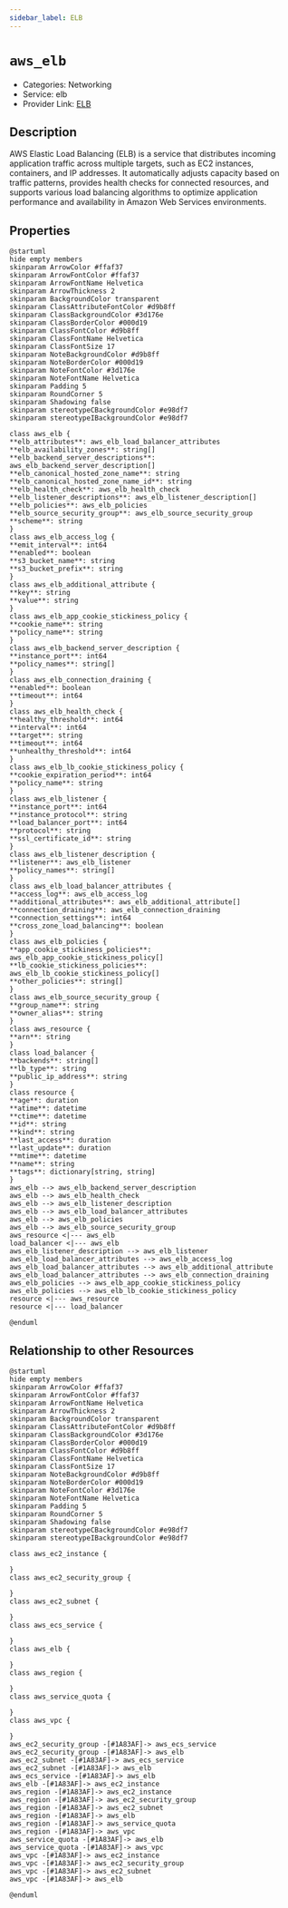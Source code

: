 ```yaml
---
sidebar_label: ELB
---
```


# `aws_elb`

- Categories: Networking
- Service: elb
- Provider Link: [ELB](https://docs.aws.amazon.com/elasticloadbalancing/)

## Description

AWS Elastic Load Balancing (ELB) is a service that distributes incoming application traffic across multiple targets, such as EC2 instances, containers, and IP addresses. It automatically adjusts capacity based on traffic patterns, provides health checks for connected resources, and supports various load balancing algorithms to optimize application performance and availability in Amazon Web Services environments.

## Properties

<ZoomPanPinch>

```kroki imgType="plantuml" imgAlt="Diagram of ELB data model"
@startuml
hide empty members
skinparam ArrowColor #ffaf37
skinparam ArrowFontColor #ffaf37
skinparam ArrowFontName Helvetica
skinparam ArrowThickness 2
skinparam BackgroundColor transparent
skinparam ClassAttributeFontColor #d9b8ff
skinparam ClassBackgroundColor #3d176e
skinparam ClassBorderColor #000d19
skinparam ClassFontColor #d9b8ff
skinparam ClassFontName Helvetica
skinparam ClassFontSize 17
skinparam NoteBackgroundColor #d9b8ff
skinparam NoteBorderColor #000d19
skinparam NoteFontColor #3d176e
skinparam NoteFontName Helvetica
skinparam Padding 5
skinparam RoundCorner 5
skinparam Shadowing false
skinparam stereotypeCBackgroundColor #e98df7
skinparam stereotypeIBackgroundColor #e98df7

class aws_elb {
**elb_attributes**: aws_elb_load_balancer_attributes
**elb_availability_zones**: string[]
**elb_backend_server_descriptions**: aws_elb_backend_server_description[]
**elb_canonical_hosted_zone_name**: string
**elb_canonical_hosted_zone_name_id**: string
**elb_health_check**: aws_elb_health_check
**elb_listener_descriptions**: aws_elb_listener_description[]
**elb_policies**: aws_elb_policies
**elb_source_security_group**: aws_elb_source_security_group
**scheme**: string
}
class aws_elb_access_log {
**emit_interval**: int64
**enabled**: boolean
**s3_bucket_name**: string
**s3_bucket_prefix**: string
}
class aws_elb_additional_attribute {
**key**: string
**value**: string
}
class aws_elb_app_cookie_stickiness_policy {
**cookie_name**: string
**policy_name**: string
}
class aws_elb_backend_server_description {
**instance_port**: int64
**policy_names**: string[]
}
class aws_elb_connection_draining {
**enabled**: boolean
**timeout**: int64
}
class aws_elb_health_check {
**healthy_threshold**: int64
**interval**: int64
**target**: string
**timeout**: int64
**unhealthy_threshold**: int64
}
class aws_elb_lb_cookie_stickiness_policy {
**cookie_expiration_period**: int64
**policy_name**: string
}
class aws_elb_listener {
**instance_port**: int64
**instance_protocol**: string
**load_balancer_port**: int64
**protocol**: string
**ssl_certificate_id**: string
}
class aws_elb_listener_description {
**listener**: aws_elb_listener
**policy_names**: string[]
}
class aws_elb_load_balancer_attributes {
**access_log**: aws_elb_access_log
**additional_attributes**: aws_elb_additional_attribute[]
**connection_draining**: aws_elb_connection_draining
**connection_settings**: int64
**cross_zone_load_balancing**: boolean
}
class aws_elb_policies {
**app_cookie_stickiness_policies**: aws_elb_app_cookie_stickiness_policy[]
**lb_cookie_stickiness_policies**: aws_elb_lb_cookie_stickiness_policy[]
**other_policies**: string[]
}
class aws_elb_source_security_group {
**group_name**: string
**owner_alias**: string
}
class aws_resource {
**arn**: string
}
class load_balancer {
**backends**: string[]
**lb_type**: string
**public_ip_address**: string
}
class resource {
**age**: duration
**atime**: datetime
**ctime**: datetime
**id**: string
**kind**: string
**last_access**: duration
**last_update**: duration
**mtime**: datetime
**name**: string
**tags**: dictionary[string, string]
}
aws_elb --> aws_elb_backend_server_description
aws_elb --> aws_elb_health_check
aws_elb --> aws_elb_listener_description
aws_elb --> aws_elb_load_balancer_attributes
aws_elb --> aws_elb_policies
aws_elb --> aws_elb_source_security_group
aws_resource <|--- aws_elb
load_balancer <|--- aws_elb
aws_elb_listener_description --> aws_elb_listener
aws_elb_load_balancer_attributes --> aws_elb_access_log
aws_elb_load_balancer_attributes --> aws_elb_additional_attribute
aws_elb_load_balancer_attributes --> aws_elb_connection_draining
aws_elb_policies --> aws_elb_app_cookie_stickiness_policy
aws_elb_policies --> aws_elb_lb_cookie_stickiness_policy
resource <|--- aws_resource
resource <|--- load_balancer

@enduml
```

</ZoomPanPinch>

## Relationship to other Resources

<ZoomPanPinch>

```kroki imgType="plantuml" imgAlt="Diagram of ELB resource relationships"
@startuml
hide empty members
skinparam ArrowColor #ffaf37
skinparam ArrowFontColor #ffaf37
skinparam ArrowFontName Helvetica
skinparam ArrowThickness 2
skinparam BackgroundColor transparent
skinparam ClassAttributeFontColor #d9b8ff
skinparam ClassBackgroundColor #3d176e
skinparam ClassBorderColor #000d19
skinparam ClassFontColor #d9b8ff
skinparam ClassFontName Helvetica
skinparam ClassFontSize 17
skinparam NoteBackgroundColor #d9b8ff
skinparam NoteBorderColor #000d19
skinparam NoteFontColor #3d176e
skinparam NoteFontName Helvetica
skinparam Padding 5
skinparam RoundCorner 5
skinparam Shadowing false
skinparam stereotypeCBackgroundColor #e98df7
skinparam stereotypeIBackgroundColor #e98df7

class aws_ec2_instance {

}
class aws_ec2_security_group {

}
class aws_ec2_subnet {

}
class aws_ecs_service {

}
class aws_elb {

}
class aws_region {

}
class aws_service_quota {

}
class aws_vpc {

}
aws_ec2_security_group -[#1A83AF]-> aws_ecs_service
aws_ec2_security_group -[#1A83AF]-> aws_elb
aws_ec2_subnet -[#1A83AF]-> aws_ecs_service
aws_ec2_subnet -[#1A83AF]-> aws_elb
aws_ecs_service -[#1A83AF]-> aws_elb
aws_elb -[#1A83AF]-> aws_ec2_instance
aws_region -[#1A83AF]-> aws_ec2_instance
aws_region -[#1A83AF]-> aws_ec2_security_group
aws_region -[#1A83AF]-> aws_ec2_subnet
aws_region -[#1A83AF]-> aws_elb
aws_region -[#1A83AF]-> aws_service_quota
aws_region -[#1A83AF]-> aws_vpc
aws_service_quota -[#1A83AF]-> aws_elb
aws_service_quota -[#1A83AF]-> aws_vpc
aws_vpc -[#1A83AF]-> aws_ec2_instance
aws_vpc -[#1A83AF]-> aws_ec2_security_group
aws_vpc -[#1A83AF]-> aws_ec2_subnet
aws_vpc -[#1A83AF]-> aws_elb

@enduml
```

</ZoomPanPinch>
